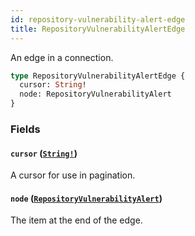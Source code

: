 ```yaml
---
id: repository-vulnerability-alert-edge
title: RepositoryVulnerabilityAlertEdge
---
```


An edge in a connection.

```graphql
type RepositoryVulnerabilityAlertEdge {
  cursor: String!
  node: RepositoryVulnerabilityAlert
}
```

### Fields

#### `cursor` ([`String!`](/docs/api/scalars/string))

A cursor for use in pagination.

#### `node` ([`RepositoryVulnerabilityAlert`](/docs/api/objects/repository-vulnerability-alert))

The item at the end of the edge.
